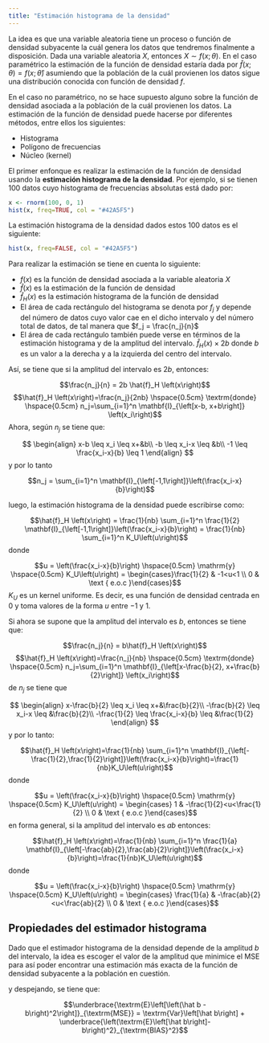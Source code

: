 ```yaml
---
title: "Estimación histograma de la densidad"
---
```


\newcommand{\lr}[1]{\left(#1\right)}
\newcommand{\var}[1]{\textrm{Var}\left[#1\right]}
\newcommand{\esp}[1]{\textrm{E}\left[#1\right]}
\newcommand{\rm}[1]{\textrm{#1}}



La idea es que una variable aleatoria tiene un proceso o función de densidad subyacente la cuál genera los datos que tendremos finalmente a disposición. Dada una variable aleatoria $X$, entonces $X \sim f\left(x;\theta\right)$. En el caso paramétrico la estimación de la función de densidad estaría dada por $\hat f \left(x;\theta\right) = f\left(x;\hat{\theta}\right)$ asumiendo que la población de la cuál provienen los datos sigue una distribución conocida con función de densidad $f$.

En el caso no paramétrico, no se hace supuesto alguno sobre la función de densidad asociada a la población de la cuál provienen los datos. La estimación de la función de densidad puede hacerse por diferentes métodos, entre ellos los siguientes:

-   Histograma
-   Polígono de frecuencias
-   Núcleo (kernel)

El primer enfonque es realizar la estimación de la función de densidad usando la **estimación histograma de la densidad**. Por ejemplo, si se tienen 100 datos cuyo histograma de frecuencias absolutas está dado por:

```r
x <- rnorm(100, 0, 1)
hist(x, freq=TRUE, col = "#42A5F5")
```

La estimación histograma de la densidad dados estos 100 datos es el siguiente:

```r
hist(x, freq=FALSE, col = "#42A5F5")
```

Para realizar la estimación se tiene en cuenta lo siguiente:

-   $f\left(x\right)$ es la función de densidad asociada a la variable aleatoria $X$
-   $\hat{f}\left(x\right)$ es la estimación de la función de densidad
-   $\hat f_H \left(x\right)$ es la estimación histograma de la función de densidad
-   El área de cada rectángulo del histograma se denota por $f_j$ y depende del número de datos cuyo valor cae en el dicho intervalo y del número total de datos, de tal manera que $f_j = \frac{n_j}{n}$
-   El área de cada rectángulo también puede verse en términos de la estimación histograma y de la amplitud del intervalo. $\hat{f}_H \left(x\right) \times 2b$ donde $b$ es un valor a la derecha y a la izquierda del centro del intervalo.

Así, se tiene que si la amplitud del intervalo es $2b$, entonces:

$$\frac{n_j}{n} = 2b \hat{f}_H \left(x\right)$$ $$\hat{f}_H \left(x\right)=\frac{n_j}{2nb} \hspace{0.5cm} \textrm{donde} \hspace{0.5cm} n_j=\sum_{i=1}^n \mathbf{I}_{\left[x-b, x+b\right]} \left(x_i\right)$$ Ahora, según $n_j$ se tiene que:

$$ 
\begin{align}
x-b \leq x_i \leq x+&b\\
-b \leq x_i-x \leq &b\\
-1 \leq \frac{x_i-x}{b} \leq 1
\end{align}
$$ y por lo tanto

$$n_j = \sum_{i=1}^n \mathbf{I}_{\left[-1,1\right]}\left(\frac{x_i-x}{b}\right)$$

luego, la estimación histograma de la densidad puede escribirse como:

$$\hat{f}_H \left(x\right) = \frac{1}{nb} \sum_{i=1}^n \frac{1}{2} \mathbf{I}_{\left[-1,1\right]}\left(\frac{x_i-x}{b}\right) = \frac{1}{nb} \sum_{i=1}^n K_U\left(u\right)$$ donde

$$u = \left(\frac{x_i-x}{b}\right) \hspace{0.5cm} \mathrm{y} \hspace{0.5cm} K_U\left(u\right) = \begin{cases}\frac{1}{2} & -1<u<1 \\ 0 & \text { e.o.c }\end{cases}$$ $K_U$ es un kernel uniforme. Es decir, es una función de densidad centrada en $0$ y toma valores de la forma $u$ entre $-1$ y $1$.

Si ahora se supone que la amplitud del intervalo es $b$, entonces se tiene que:

$$\frac{n_j}{n} = b\hat{f}_H \left(x\right)$$ $$\hat{f}_H \left(x\right)=\frac{n_j}{nb} \hspace{0.5cm} \textrm{donde} \hspace{0.5cm} n_j=\sum_{i=1}^n \mathbf{I}_{\left[x-\frac{b}{2}, x+\frac{b}{2}\right]} \left(x_i\right)$$ de $n_j$ se tiene que

$$ 
\begin{align}
x-\frac{b}{2} \leq x_i \leq x+&\frac{b}{2}\\
-\frac{b}{2} \leq x_i-x \leq &\frac{b}{2}\\
-\frac{1}{2} \leq \frac{x_i-x}{b} \leq &\frac{1}{2}
\end{align}
$$ y por lo tanto:

$$\hat{f}_H \left(x\right)=\frac{1}{nb} \sum_{i=1}^n \mathbf{I}_{\left[-\frac{1}{2},\frac{1}{2}\right]}\left(\frac{x_i-x}{b}\right)=\frac{1}{nb}K_U\left(u\right)$$ donde

$$u = \left(\frac{x_i-x}{b}\right) \hspace{0.5cm} \mathrm{y} \hspace{0.5cm} K_U\left(u\right) = \begin{cases} 1 & -\frac{1}{2}<u<\frac{1}{2} \\ 0 & \text { e.o.c }\end{cases}$$ en forma general, si la amplitud del intervalo es $ab$ entonces:

$$\hat{f}_H \left(x\right)=\frac{1}{nb} \sum_{i=1}^n \frac{1}{a} \mathbf{I}_{\left[-\frac{ab}{2},\frac{ab}{2}\right]}\left(\frac{x_i-x}{b}\right)=\frac{1}{nb}K_U\left(u\right)$$ donde

$$u = \left(\frac{x_i-x}{b}\right) \hspace{0.5cm} \mathrm{y} \hspace{0.5cm} K_U\left(u\right) = \begin{cases} \frac{1}{a} & -\frac{ab}{2}<u<\frac{ab}{2} \\ 0 & \text { e.o.c }\end{cases}$$ 

## Propiedades del estimador histograma

Dado que el estimador histograma de la densidad depende de la amplitud $b$ del intervalo, la idea es escoger el valor de la amplitud que minimice el $\textrm{MSE}$ para así poder encontrar una estimación más exacta de la función de densidad subyacente a la población en cuestión.

\begin{align}
\var{\hat b - b} &= \esp{\lr{\hat b - b}^2} - \lr{\esp{\hat b - b}}^2\\
\var{\hat b} &= \underbrace{\esp{\lr{\hat b - b}^2}}_{\textrm{MSE}} - \underbrace{\lr{\esp{\hat b}-b}^2}_{\textrm{BIAS}^2}\\
\end{align}

y despejando, se tiene que:

$$\underbrace{\esp{\lr{\hat b - b}^2}}_{\rm{MSE}} = \var{\hat b} + \underbrace{\lr{\esp{\hat b}-b}^2}_{\textrm{BIAS}^2}$$
